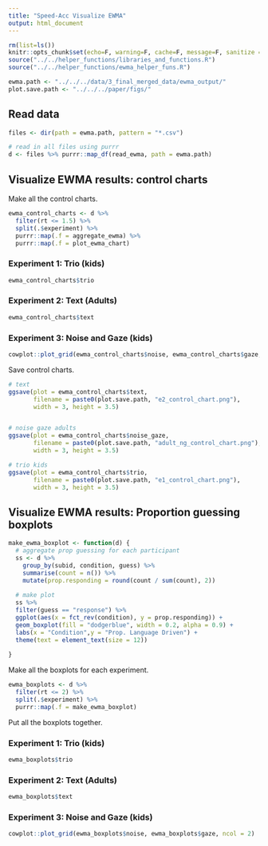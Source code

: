 ```yaml
---
title: "Speed-Acc Visualize EWMA"
output: html_document
---
```


```r
rm(list=ls())
knitr::opts_chunk$set(echo=F, warning=F, cache=F, message=F, sanitize = T, fig.height=6, fig.width=6)
source("../../helper_functions/libraries_and_functions.R")
source("../../helper_functions/ewma_helper_funs.R")
```

```r
ewma.path <- "../../../data/3_final_merged_data/ewma_output/"
plot.save.path <- "../../../paper/figs/"
```

## Read data

```r
files <- dir(path = ewma.path, pattern = "*.csv") 

# read in all files using purrr
d <- files %>% purrr::map_df(read_ewma, path = ewma.path)
```

## Visualize EWMA results: control charts

Make all the control charts. 

```r
ewma_control_charts <- d %>% 
  filter(rt <= 1.5) %>% 
  split(.$experiment) %>% 
  purrr::map(.f = aggregate_ewma) %>% 
  purrr::map(.f = plot_ewma_chart)
```

### Experiment 1: Trio (kids)

```r
ewma_control_charts$trio
```

### Experiment 2: Text (Adults)

```r
ewma_control_charts$text
```

### Experiment 3: Noise and Gaze (kids)

```r
cowplot::plot_grid(ewma_control_charts$noise, ewma_control_charts$gaze, ncol = 2)
```

Save control charts.

```r
# text
ggsave(plot = ewma_control_charts$text, 
       filename = paste0(plot.save.path, "e2_control_chart.png"), 
       width = 3, height = 3.5)


# noise gaze adults
ggsave(plot = ewma_control_charts$noise_gaze, 
       filename = paste0(plot.save.path, "adult_ng_control_chart.png"), 
       width = 3, height = 3.5)

# trio kids
ggsave(plot = ewma_control_charts$trio, 
       filename = paste0(plot.save.path, "e1_control_chart.png"), 
       width = 3, height = 3.5)
```

## Visualize EWMA results: Proportion guessing boxplots 

```r
make_ewma_boxplot <- function(d) {
  # aggregate prop guessing for each participant
  ss <- d %>% 
    group_by(subid, condition, guess) %>% 
    summarise(count = n()) %>% 
    mutate(prop.responding = round(count / sum(count), 2))
  
  # make plot
  ss %>% 
  filter(guess == "response") %>% 
  ggplot(aes(x = fct_rev(condition), y = prop.responding)) +
  geom_boxplot(fill = "dodgerblue", width = 0.2, alpha = 0.9) +
  labs(x = "Condition",y = "Prop. Language Driven") +
  theme(text = element_text(size = 12))
  
}
```

Make all the boxplots for each experiment. 

```r
ewma_boxplots <- d %>% 
  filter(rt <= 2) %>% 
  split(.$experiment) %>% 
  purrr::map(.f = make_ewma_boxplot)
```

Put all the boxplots together. 

### Experiment 1: Trio (kids)

```r
ewma_boxplots$trio
```

### Experiment 2: Text (Adults)

```r
ewma_boxplots$text
```

### Experiment 3: Noise and Gaze (kids)

```r
cowplot::plot_grid(ewma_boxplots$noise, ewma_boxplots$gaze, ncol = 2)
```
